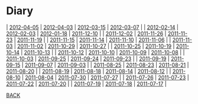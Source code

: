 = Diary =
| [[2012-04-05]] | [[2012-04-03]] | [[2012-03-15]] | [[2012-03-07]] |
| [[2012-02-14]] | [[2012-02-03]] | [[2012-01-18]] | [[2011-12-10]] |
| [[2011-12-02]] | [[2011-11-26]] | [[2011-11-23]] | [[2011-11-19]] |
| [[2011-11-15]] | [[2011-11-14]] | [[2011-11-10]] | [[2011-11-06]] |
| [[2011-11-03]] | [[2011-11-02]] | [[2011-10-29]] | [[2011-10-27]] |
| [[2011-10-25]] | [[2011-10-19]] | [[2011-10-14]] | [[2011-10-13]] |
| [[2011-10-12]] | [[2011-10-10]] | [[2011-10-09]] | [[2011-10-08]] |
| [[2011-10-03]] | [[2011-09-25]] | [[2011-09-24]] | [[2011-09-23]] |
| [[2011-09-19]] | [[2011-09-15]] | [[2011-09-07]] | [[2011-09-03]] |
| [[2011-08-25]] | [[2011-08-23]] | [[2011-08-21]] | [[2011-08-20]] |
| [[2011-08-19]] | [[2011-08-18]] | [[2011-08-14]] | [[2011-08-12]] |
| [[2011-08-10]] | [[2011-08-04]] | [[2011-07-30]] | [[2011-07-27]] |
| [[2011-07-26]] | [[2011-07-23]] | [[2011-07-22]] | [[2011-07-20]] |
| [[2011-07-19]] | [[2011-07-18]] | [[2011-07-17]] |

[[../index| BACK]]


